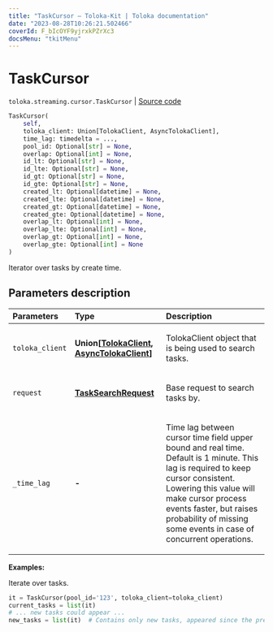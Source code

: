 ```yaml
---
title: "TaskCursor — Toloka-Kit | Toloka documentation"
date: "2023-08-28T10:26:21.502466"
coverId: F_bIcOYF9yjrxkPZrXc3
docsMenu: "tkitMenu"
---
```


# TaskCursor

`toloka.streaming.cursor.TaskCursor` | [Source code](https://github.com/Toloka/toloka-kit/blob/v1.2.1/src/streaming/cursor.py#L293)

```python
TaskCursor(
    self,
    toloka_client: Union[TolokaClient, AsyncTolokaClient],
    time_lag: timedelta = ...,
    pool_id: Optional[str] = None,
    overlap: Optional[int] = None,
    id_lt: Optional[str] = None,
    id_lte: Optional[str] = None,
    id_gt: Optional[str] = None,
    id_gte: Optional[str] = None,
    created_lt: Optional[datetime] = None,
    created_lte: Optional[datetime] = None,
    created_gt: Optional[datetime] = None,
    created_gte: Optional[datetime] = None,
    overlap_lt: Optional[int] = None,
    overlap_lte: Optional[int] = None,
    overlap_gt: Optional[int] = None,
    overlap_gte: Optional[int] = None
)
```

Iterator over tasks by create time.

## Parameters description

| Parameters | Type | Description |
| :----------| :----| :-----------|
`toloka_client`|**Union\[[TolokaClient](/docs/toloka-kit/reference/toloka.client.TolokaClient), [AsyncTolokaClient](/docs/toloka-kit/reference/toloka.async_client.client.AsyncTolokaClient)\]**|<p>TolokaClient object that is being used to search tasks.</p>
`request`|**[TaskSearchRequest](/docs/toloka-kit/reference/toloka.client.search_requests.TaskSearchRequest)**|<p>Base request to search tasks by.</p>
`_time_lag`|**-**|<p>Time lag between cursor time field upper bound and real time. Default is 1 minute. This lag is required to keep cursor consistent. Lowering this value will make cursor process events faster, but raises probability of missing some events in case of concurrent operations.</p>

**Examples:**

Iterate over tasks.

```python
it = TaskCursor(pool_id='123', toloka_client=toloka_client)
current_tasks = list(it)
# ... new tasks could appear ...
new_tasks = list(it)  # Contains only new tasks, appeared since the previous call.
```